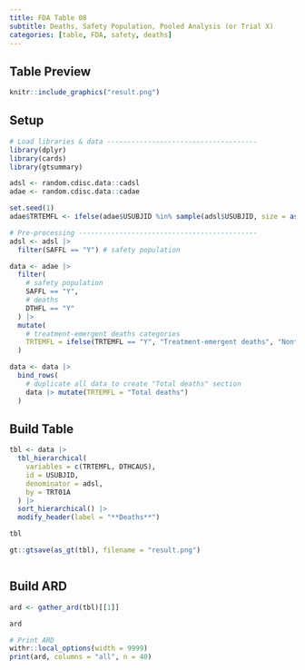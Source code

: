 ```yaml
---
title: FDA Table 08
subtitle: Deaths, Safety Population, Pooled Analysis (or Trial X) 
categories: [table, FDA, safety, deaths]
---
```


::: panel-tabset
## Table Preview

```r
knitr::include_graphics("result.png")
```

## Setup

```r
# Load libraries & data -------------------------------------
library(dplyr)
library(cards)
library(gtsummary)

adsl <- random.cdisc.data::cadsl
adae <- random.cdisc.data::cadae

set.seed(1)
adae$TRTEMFL <- ifelse(adae$USUBJID %in% sample(adsl$USUBJID, size = as.integer(nrow(adsl) / 3)), "N", "Y")

# Pre-processing --------------------------------------------
adsl <- adsl |>
  filter(SAFFL == "Y") # safety population

data <- adae |>
  filter(
    # safety population
    SAFFL == "Y",
    # deaths
    DTHFL == "Y"
  ) |>
  mutate(
    # treatment-emergent deaths categories
    TRTEMFL = ifelse(TRTEMFL == "Y", "Treatment-emergent deaths", "Nontreatment-emergent deaths")
  )

data <- data |>
  bind_rows(
    # duplicate all data to create "Total deaths" section
    data |> mutate(TRTEMFL = "Total deaths")
  )
```

## Build Table

```r
tbl <- data |>
  tbl_hierarchical(
    variables = c(TRTEMFL, DTHCAUS),
    id = USUBJID,
    denominator = adsl,
    by = TRT01A
  ) |>
  sort_hierarchical() |>
  modify_header(label = "**Deaths**")

tbl
```

```r
gt::gtsave(as_gt(tbl), filename = "result.png")
```

```r
```

## Build ARD

```r
ard <- gather_ard(tbl)[[1]]

ard
```

```r
# Print ARD
withr::local_options(width = 9999)
print(ard, columns = "all", n = 40)
```
:::
